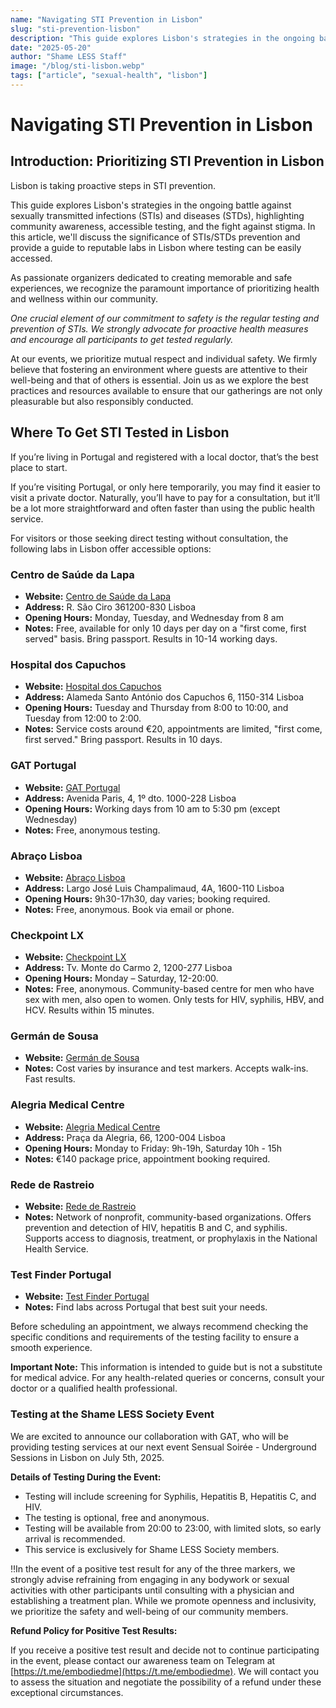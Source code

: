 ```yaml
---
name: "Navigating STI Prevention in Lisbon"
slug: "sti-prevention-lisbon"
description: "This guide explores Lisbon's strategies in the ongoing battle against sexually transmitted infections (STIs) and diseases (STDs)."
date: "2025-05-20"
author: "Shame LESS Staff"
image: "/blog/sti-lisbon.webp"
tags: ["article", "sexual-health", "lisbon"]
---
```


# Navigating STI Prevention in Lisbon

## Introduction: Prioritizing STI Prevention in Lisbon

Lisbon is taking proactive steps in STI prevention.

This guide explores Lisbon's strategies in the ongoing battle against sexually transmitted infections (STIs) and diseases (STDs), highlighting community awareness, accessible testing, and the fight against stigma. In this article, we'll discuss the significance of STIs/STDs prevention and provide a guide to reputable labs in Lisbon where testing can be easily accessed.

As passionate organizers dedicated to creating memorable and safe experiences, we recognize the paramount importance of prioritizing health and wellness within our community.

_One crucial element of our commitment to safety is the regular testing and prevention of STIs. We strongly advocate for proactive health measures and encourage all participants to get tested regularly._

At our events, we prioritize mutual respect and individual safety. We firmly believe that fostering an environment where guests are attentive to their well-being and that of others is essential. Join us as we explore the best practices and resources available to ensure that our gatherings are not only pleasurable but also responsibly conducted.

## Where To Get STI Tested in Lisbon

If you’re living in Portugal and registered with a local doctor, that’s the best place to start.

If you’re visiting Portugal, or only here temporarily, you may find it easier to visit a private doctor. Naturally, you’ll have to pay for a consultation, but it’ll be a lot more straightforward and often faster than using the public health service.

For visitors or those seeking direct testing without consultation, the following labs in Lisbon offer accessible options:

### Centro de Saúde da Lapa

- **Website:** [Centro de Saúde da Lapa](https://centrosdesaude.pt/centro/centro-de-saude-da-lapa)
- **Address:** R. São Ciro 361200-830 Lisboa
- **Opening Hours:** Monday, Tuesday, and Wednesday from 8 am
- **Notes:** Free, available for only 10 days per day on a "first come, first served" basis. Bring passport. Results in 10-14 working days.

### Hospital dos Capuchos

- **Website:** [Hospital dos Capuchos](https://www.chlc.min-saude.pt/hospital-dos-capuchos/)
- **Address:** Alameda Santo António dos Capuchos 6, 1150-314 Lisboa
- **Opening Hours:** Tuesday and Thursday from 8:00 to 10:00, and Tuesday from 12:00 to 2:00.
- **Notes:** Service costs around €20, appointments are limited, "first come, first served." Bring passport. Results in 10 days.

### GAT Portugal

- **Website:** [GAT Portugal](https://www.gatportugal.org/)
- **Address:** Avenida Paris, 4, 1º dto. 1000-228 Lisboa
- **Opening Hours:** Working days from 10 am to 5:30 pm (except Wednesday)
- **Notes:** Free, anonymous testing.

### Abraço Lisboa

- **Website:** [Abraço Lisboa](https://abraco.pt/o-que-fazemos/testes-rapidos/)
- **Address:** Largo José Luis Champalimaud, 4A, 1600-110 Lisboa
- **Opening Hours:** 9h30-17h30, day varies; booking required.
- **Notes:** Free, anonymous. Book via email or phone.

### Checkpoint LX

- **Website:** [Checkpoint LX](https://www.checkpointlx.com/checkpointlx)
- **Address:** Tv. Monte do Carmo 2, 1200-277 Lisboa
- **Opening Hours:** Monday – Saturday, 12-20:00.
- **Notes:** Free, anonymous. Community-based centre for men who have sex with men, also open to women. Only tests for HIV, syphilis, HBV, and HCV. Results within 15 minutes.

### Germán de Sousa

- **Website:** [Germán de Sousa](https://www.germanodesousa.com/areas-clinicas/infeccoes-sexualmente-transmissiveis/)
- **Notes:** Cost varies by insurance and test markers. Accepts walk-ins. Fast results.

### Alegria Medical Centre

- **Website:** [Alegria Medical Centre](https://www.alegriamed.com/en/std-and-sti/)
- **Address:** Praça da Alegria, 66, 1200-004 Lisboa
- **Opening Hours:** Monday to Friday: 9h-19h, Saturday 10h - 15h
- **Notes:** €140 package price, appointment booking required.

### Rede de Rastreio

- **Website:** [Rede de Rastreio](http://www.redederastreio.pt/organizacoesparticipantes)
- **Notes:** Network of nonprofit, community-based organizations. Offers prevention and detection of HIV, hepatitis B and C, and syphilis. Supports access to diagnosis, treatment, or prophylaxis in the National Health Service.

### Test Finder Portugal

- **Website:** [Test Finder Portugal](https://www.testfinder.info/?city=lisboa&country=Portugal&sti=True)
- **Notes:** Find labs across Portugal that best suit your needs.

Before scheduling an appointment, we always recommend checking the specific conditions and requirements of the testing facility to ensure a smooth experience.

**Important Note:** This information is intended to guide but is not a substitute for medical advice. For any health-related queries or concerns, consult your doctor or a qualified health professional.

### **Testing at the Shame LESS Society Event**

We are excited to announce our collaboration with GAT, who will be providing testing services at our next event Sensual Soirée - Underground Sessions in Lisbon on July 5th, 2025.

**Details of Testing During the Event:**

- Testing will include screening for Syphilis, Hepatitis B, Hepatitis C, and HIV.
- The testing is optional, free and anonymous.
- Testing will be available from 20:00 to 23:00, with limited slots, so early arrival is recommended.
- This service is exclusively for Shame LESS Society members.

‼️In the event of a positive test result for any of the three markers, we strongly advise refraining from engaging in any bodywork or sexual activities with other participants until consulting with a physician and establishing a treatment plan. While we promote openness and inclusivity, we prioritize the safety and well-being of our community members.

**Refund Policy for Positive Test Results:**

If you receive a positive test result and decide not to continue participating in the event, please contact our awareness team on Telegram at [https://t.me/embodiedme](https://t.me/embodiedme). We will contact you to assess the situation and negotiate the possibility of a refund under these exceptional circumstances.
